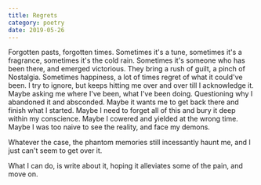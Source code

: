 ```yaml
---
title: Regrets
category: poetry
date: 2019-05-26
---
```


Forgotten pasts, forgotten times.
Sometimes it's a tune, sometimes it's a fragrance, sometimes it's the cold rain.
Sometimes it's someone who has been there, and emerged victorious.
They bring a rush of guilt, a pinch of Nostalgia.
Sometimes happiness, a lot of times regret of what it could've been.
I try to ignore, but keeps hitting me over and
over till I acknowledge it.
Maybe asking me where I've been, what I've been doing.
Questioning why I abandoned it and absconded.
Maybe it wants me to get back there and finish what I started.
Maybe I need to forget all of this and bury it deep within my conscience.
Maybe I cowered and yielded at the wrong time.
Maybe I was too naive to see the reality, and face my demons.

Whatever the case, the phantom memories still incessantly haunt me, and I just can't seem to get over it.

What I can do, is write about it, hoping it alleviates some of the pain, and move on.